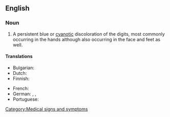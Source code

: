 ==English==
{{wikipedia}}

===Noun===
{{en-noun|-}}

# A persistent blue or [[cyanotic]] discoloration of the digits, most commonly occurring in the hands although also occurring in the face and feet as well.

====Translations====
{{trans-top|acrocyanosis}}
* Bulgarian: {{t|bg|акроцианоза|f|tr=akrocianoza|sc=Cyrl}}
* Dutch: {{t|nl|acrocyanose}}
* Finnish: {{t|fi|akrosyanoosi}}
{{trans-mid}}
* French: {{t|fr|acrocyanose}}
* German: {{t|de|Akrozyanose}}, {{t|de|Akroasphyxie}}, {{t|de|Acroasphyxia}}
* Portuguese: {{t|pt|acrocianose}}
{{trans-bot}}

[[Category:Medical signs and symptoms]]